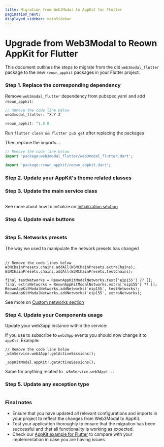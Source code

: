 ```yaml
---
title: Migration from Web3Modal to AppKit for Flutter
pagination_next:
displayed_sidebar: mainSidebar
---
```


# Upgrade from Web3Modal to Reown AppKit for Flutter

This document outlines the steps to migrate from the old `web3modal_flutter` package to the new `reown_appkit` packages in your Flutter project.

### Step 1. Replace the corresponding dependency

Remove `web3modal_flutter` dependency from pubspec.yaml and add `reown_appkit`:

```dart {4}
// Remove the code line below
web3modal_flutter: ^X.Y.Z

reown_appkit: ^1.0.0
```

Run `flutter clean && flutter pub get` after replacing the packages

Then replace the imports...

```dart {4}
// Remove the code line below
import 'package:web3modal_flutter/web3modal_flutter.dart';

import 'package:reown_appkit/reown_appkit.dart';
```

### Step 2. Update your AppKit's theme related classes

<Table
  headers={["Old", "New"]}
  data={[
    {
      old: { code: "Web3ModalThemeData" },
      new: { code: "ReownAppKitModalThemeData" },
    },
    {
      old: { code: "Web3ModalTheme" },
      new: { code: "ReownAppKitModalTheme" },
    },
    {
      old: { code: "Web3ModalColors" },
      new: { code: "ReownAppKitModalColors" },
    },
    {
      old: { code: "Web3ModalRadiuses" },
      new: { code: "ReownAppKitModalRadiuses" },
    },
  ]}
/>

### Step 3. Update the main service class

<Table
  headers={["Old", "New", "Notes"]}
  data={[
    {
      old: { code: "W3MService" },
      new: { code: "ReownAppKitModal" },
      notes: "`context` parameter is now required",
    },
  ]}
/>

See more about how to initialize on [Initialization section](../flutter/core/usage#initialization)

### Step 4. Update main buttons

<Table
  headers={["Old", "New", "Notes"]}
  data={[
    {
      old: { code: "W3MNetworkSelectButton" },
      new: { code: "AppKitModalNetworkSelectButton" },
      notes:
        "`service` parameter is now `appKit`\n`context` parameter is not required anymore but still available",
    },
    {
      old: { code: "W3MConnectWalletButton" },
      new: { code: "AppKitModalConnectButton" },
      notes:
        "`service` parameter is now `appKit`\n`context` parameter is not required anymore but still available",
    },
    {
      old: { code: "W3MAccountButton" },
      new: { code: "AppKitModalAccountButton" },
      notes:
        "`service` parameter is now `appKit`\n`context` parameter is not required anymore but still available",
    },
  ]}
/>

### Step 5. Networks presets

The way we used to manipulate the network presets has changed

<Table
  headers={["Old", "New", "Notes"]}
  data={[
    {
      old: { code: "W3MChainPresets" },
      new: { code: "ReownAppKitModalNetworks" },
      notes: "",
    },
    {
      old: { code: "W3MChainInfo" },
      new: { code: "ReownAppKitModalNetworkInfo" },
      notes:
        "`chainName` parameter is now `name`\n`tokenName` parameter is now `currency`\n`blockExplorer` parameter is now `explorerUrl`\n`namespace` parameter is not needed anymore",
    },
  ]}
/>

```tsx {5-8}
// Remove the code lines below
W3MChainPresets.chains.addAll(W3MChainPresets.extraChains);
W3MChainPresets.chains.addAll(W3MChainPresets.testChains);

final testNetworks = ReownAppKitModalNetworks.test['eip155'] ?? [];
final extraNetworks = ReownAppKitModalNetworks.extra['eip155'] ?? [];
ReownAppKitModalNetworks.addNetworks('eip155', testNetworks);
ReownAppKitModalNetworks.addNetworks('eip155', extraNetworks);
```

See more on [Custom networks section](../flutter/core/custom-chains)

### Step 4. Update your Components usage

Update your web3app instance within the service:

If you use to subscribe to `web3App` events you should now change it to `appKit`. Example:

```tsx {4}
// Remove the code line below
_w3mService.web3App!.getActiveSessions();

_appKitModal.appKit!.getActiveSessions();
```

Same for anything related to `_w3mService.web3App!...`

### Step 5. Update any exception type

<Table
  headers={["Old", "New"]}
  data={[
    {
      old: { code: "W3MServiceException" },
      new: { code: "ReownAppKitModalException" },
    },
  ]}
/>

### Final notes

- Ensure that you have updated all relevant configurations and imports in your project to reflect the changes from Web3Modal to AppKit.
- Test your application thoroughly to ensure that the migration has been successful and that all functionality is working as expected.
- Check our [AppKit example for Flutter](https://github.com/reown-com/reown_flutter/tree/master/packages/reown_appkit/example/modal/lib) to compare with your implementation in case you are having issues
